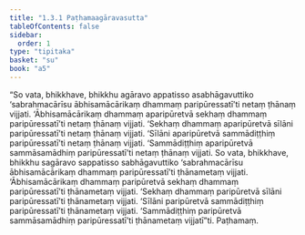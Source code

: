```yaml
---
title: "1.3.1 Paṭhamaagāravasutta"
tableOfContents: false
sidebar:
  order: 1
type: "tipitaka"
basket: "su"
book: "a5"
---
```



<DynamicBreadcrumb />

<Division number="21" book="a5" bookNo="16" page="12">

<Paragraph number="74" book="a5">
“So vata, bhikkhave, bhikkhu agāravo appatisso asabhāgavuttiko ‘sabrahmacārīsu ābhisamācārikaṃ dhammaṃ paripūressatī’ti netaṃ ṭhānaṃ vijjati. ‘Ābhisamācārikaṃ dhammaṃ aparipūretvā sekhaṃ dhammaṃ paripūressatī’ti netaṃ ṭhānaṃ vijjati. ‘Sekhaṃ dhammaṃ aparipūretvā sīlāni paripūressatī’ti netaṃ ṭhānaṃ vijjati. ‘Sīlāni aparipūretvā sammādiṭṭhiṃ paripūressatī’ti netaṃ ṭhānaṃ vijjati. ‘Sammādiṭṭhiṃ aparipūretvā sammāsamādhiṃ paripūressatī’ti netaṃ ṭhānaṃ vijjati.
</Paragraph>

<Paragraph number="75" book="a5">
So vata, bhikkhave, bhikkhu sagāravo sappatisso sabhāgavuttiko ‘sabrahmacārīsu ābhisamācārikaṃ dhammaṃ paripūressatī’ti ṭhānametaṃ vijjati. ‘Ābhisamācārikaṃ dhammaṃ paripūretvā sekhaṃ dhammaṃ paripūressatī’ti ṭhānametaṃ vijjati. ‘Sekhaṃ dhammaṃ paripūretvā sīlāni paripūressatī’ti ṭhānametaṃ vijjati. ‘Sīlāni paripūretvā sammādiṭṭhiṃ paripūressatī’ti ṭhānametaṃ vijjati. ‘Sammādiṭṭhiṃ paripūretvā sammāsamādhiṃ paripūressatī’ti ṭhānametaṃ vijjatī”ti.

</Paragraph>
</Division>

<Paragraph number="76" type="center" book="a5">
Paṭhamaṃ.
</Paragraph>